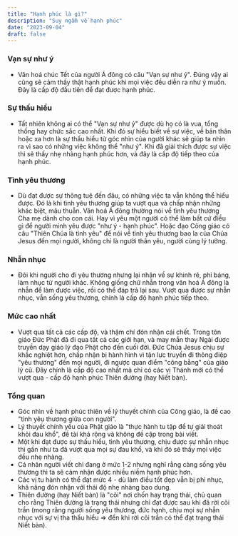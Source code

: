 ```yaml
---
title: "Hạnh phúc là gì?"
description: "Suy ngẫm về hạnh phúc"
date: "2023-09-04"
draft: false
---
```


### Vạn sự như ý

- Văn hoá chúc Tết của người Á đông có câu "Vạn sự như ý". Đúng vậy ai cũng sẽ cảm thấy thật hạnh phúc khi mọi việc đều diễn ra như ý muốn. Đây là cấp độ đầu tiên để đạt được hạnh phúc.

### Sự thấu hiểu

- Tất nhiên không ai có thể "Vạn sự như ý" được dù họ có là vua, tổng thống hay chức sắc cao nhất. Khi đó sự hiểu biết về sự việc, về bản thân hoặc xa hơn là sự thấu hiểu từ góc nhìn của người khác sẽ giúp ta nhìn ra vì sao có những việc không thể "như ý". Khi đã giải thích được sự việc thì sẽ thấy nhẹ nhàng hạnh phúc hơn, và đây là cấp độ tiếp theo của hạnh phúc.

### Tình yêu thương

- Dù đạt được sự thông tuệ đến đâu, có những việc ta vẫn không thể hiểu được. Đó là khi tình yêu thương giúp ta vượt qua và chấp nhận những khác biệt, mâu thuẫn. Văn hoá Á đông thường nói về tình yêu thương Cha mẹ dành cho con cái. Hay vì yêu một người có thể làm bất cứ điều gì để người mình yêu được "như ý - hạnh phúc". Hoặc đạo Công giáo có câu "Thiên Chúa là tình yêu" để nói về tình yêu thương bao la của Chúa Jesus đến mọi người, không chỉ là người thân yêu, người cùng lý tưởng.

### Nhẫn nhục

- Đôi khi người cho đi yêu thương nhưng lại nhận về sự khinh rẽ, phỉ báng, làm nhục từ người khác. Không giống chữ nhẫn trong văn hoá Á đông là nhẫn để làm được việc, rồi có thể đáp trả lại sau. Vượt qua được sự nhẫn nhục, vẫn sống yêu thương, chính là cấp độ hạnh phúc tiếp theo.

### Mức cao nhất

- Vượt qua tất cả các cấp độ, và thậm chí đón nhận cái chết. Trong tôn giáo Đức Phật đã đi qua tất cả các giới hạn, và may mắn thay Ngài được truyền dạy giáo lý đạo Phật cho đến cuối đời. Đức Chúa Jesus chịu sự khắc nghiệt hơn, chấp nhận bị hành hình vì tận lực truyền đi thông điệp "yêu thương" đến mọi người, đi ngược quan điểm "công bằng" của giáo lý cũ. Đây chính là cấp độ cao nhất mà chỉ có các vị Thánh mới có thể vượt qua - cấp độ hạnh phúc Thiên đường (hay Niết bàn).

### Tổng quan

- Góc nhìn về hạnh phúc thiên về lý thuyết chính của Công giáo, là đề cao "tình yêu thương giữa con người".
- Lý thuyết chính yếu của Phật giáo là "thực hành tu tập để tự giải thoát khỏi đau khổ", đề tài khá rộng và không đề cập trong bài viết.
- Một khi đạt được sự thấu hiểu, tình yêu thương, chịu được sự nhẫn nhục thì gần như ta đã vượt qua mọi sự đau khổ, và khi đó sẽ thấy mọi việc đều nhẹ nhàng.
- Cá nhân người viết chỉ đang ở mức 1-2 nhưng nghĩ rằng càng sống yêu thương thì ta sẽ cảm nhận được nhiều niềm hạnh phúc hơn.
- Các vị tu hành có thể đạt mức 4 - dù làm điều tốt đẹp vẫn bị phỉ nhục, khã năng đón nhận với thái độ nhẹ nhàng bao dung.
- Thiên đường (hay Niết bàn) là "cõi" nơi chốn hay trạng thái, chủ quan cho rằng Thiên đường là trạng thái nhưng chỉ đạt được sau khi đã rời cõi trần (mong rằng người sống yêu thương, đức hạnh, chịu mọi sự nhẫn nhục với sự vị tha thấu hiểu => đến khi rời cõi trần có thể đạt trạng thái Niết bàn).

